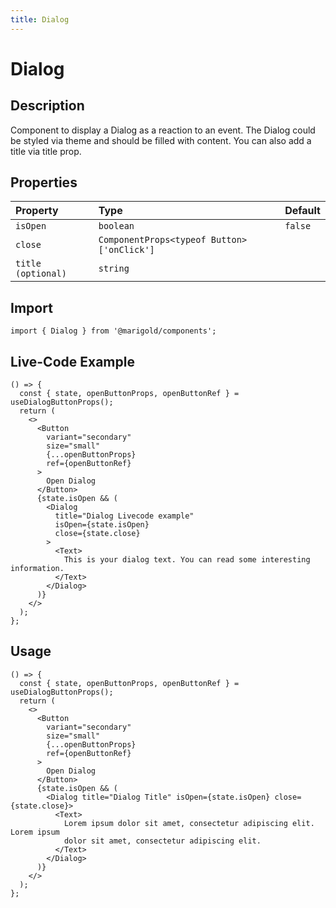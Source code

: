 ```yaml
---
title: Dialog
---
```


# Dialog

## Description

Component to display a Dialog as a reaction to an event. The Dialog could be styled via theme and should be filled with content.
You can also add a title via title prop.

## Properties

| Property           | Type                                       | Default |
| :----------------- | :----------------------------------------- | :------ |
| `isOpen `          | `boolean`                                  | `false` |
| `close`            | `ComponentProps<typeof Button>['onClick']` |         |
| `title (optional)` | `string`                                   |         |

## Import

```tsx code
import { Dialog } from '@marigold/components';
```

## Live-Code Example

```tsx live
() => {
  const { state, openButtonProps, openButtonRef } = useDialogButtonProps();
  return (
    <>
      <Button
        variant="secondary"
        size="small"
        {...openButtonProps}
        ref={openButtonRef}
      >
        Open Dialog
      </Button>
      {state.isOpen && (
        <Dialog
          title="Dialog Livecode example"
          isOpen={state.isOpen}
          close={state.close}
        >
          <Text>
            This is your dialog text. You can read some interesting information.
          </Text>
        </Dialog>
      )}
    </>
  );
};
```

## Usage

```tsx
() => {
  const { state, openButtonProps, openButtonRef } = useDialogButtonProps();
  return (
    <>
      <Button
        variant="secondary"
        size="small"
        {...openButtonProps}
        ref={openButtonRef}
      >
        Open Dialog
      </Button>
      {state.isOpen && (
        <Dialog title="Dialog Title" isOpen={state.isOpen} close={state.close}>
          <Text>
            Lorem ipsum dolor sit amet, consectetur adipiscing elit. Lorem ipsum
            dolor sit amet, consectetur adipiscing elit.
          </Text>
        </Dialog>
      )}
    </>
  );
};
```
